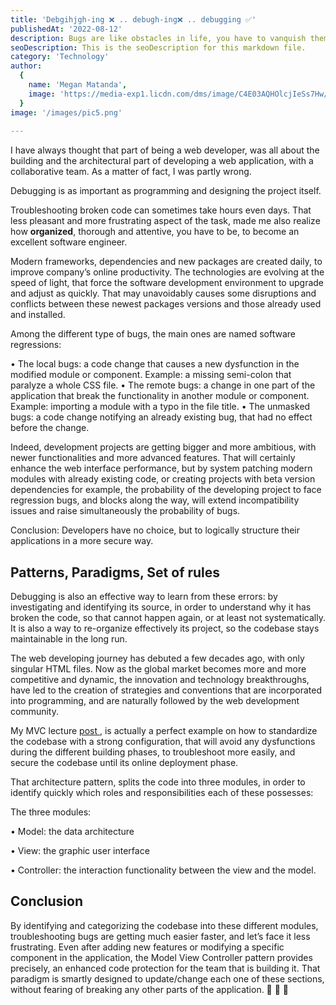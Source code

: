 ```yaml
---
title: 'Debgihjgh-ing ❌ .. debugh-ing❌ .. debugging ✅'
publishedAt: '2022-08-12'
description: Bugs are like obstacles in life, you have to vanquish them
seoDescription: This is the seoDescription for this markdown file.
category: 'Technology'
author:
  {
    name: 'Megan Matanda',
    image: 'https://media-exp1.licdn.com/dms/image/C4E03AQHOlcjIeSs7Hw/profile-displayphoto-shrink_200_200/0/1656079264419?e=1665014400&v=beta&t=iqNsDEnusO-SGUDunM-TC5ZJcMGGMq6Yn_xWwOVYXvE',
  }
image: '/images/pic5.png'
  
--- 
```


I have always thought that part of being a web developer, was all about the building and the architectural part of developing a web application, with a collaborative team.
As a matter of fact, I was partly wrong.

Debugging is as important as programming and designing the project itself.

Troubleshooting broken code can sometimes take hours even days. That less pleasant and more frustrating aspect of the task, made me also realize how **organized**, thorough and attentive,
you have to be, to become an excellent software engineer.

Modern frameworks, dependencies and new packages are created daily, to improve company’s online productivity. The technologies are evolving at the speed of light, 
that force the software development environment to upgrade and adjust as quickly. 
That may unavoidably causes some disruptions and conflicts between these newest packages versions and those already used and installed.

Among the different type of bugs, the main ones are named software regressions:

• The local bugs: a code change that causes a new dysfunction in the modified module or component. Example: a missing semi-colon that paralyze a whole CSS file.
• The remote bugs: a change in one part of the application that break the functionality in another module or component. Example: importing a module with a typo in the file title.
• The unmasked bugs: a code change notifying an already existing bug, that had no effect before the change.

Indeed, development projects are getting bigger and more ambitious, with newer functionalities and more advanced features.
That will certainly enhance the web interface performance, but by system patching modern modules with already existing code, or creating projects with beta version dependencies for example, 
the probability of the developing project to face regression bugs, and blocks along the way, will extend incompatibility issues and raise simultaneously the probability of bugs.

Conclusion: Developers have no choice, but to logically structure their applications in a more secure way.

## Patterns, Paradigms, Set of rules

Debugging is also an effective way to learn from these errors: by investigating and identifying its source, in order to understand why it has broken the code, so that cannot happen again, or at least not systematically. 
It is also a way to re-organize effectively its project, so the codebase stays maintainable in the long run.

The web developing journey has debuted a few decades ago, with only singular HTML files. Now as the global market becomes more and more competitive and dynamic, 
the innovation and technology breakthroughs, have led to the creation of strategies and conventions that are incorporated into programming, and are naturally followed by the web development community.

My MVC lecture <a href="/article/post-7"> post </a> , is actually a perfect example on how to standardize the codebase with a strong configuration, that will avoid any dysfunctions during the different building phases,
to troubleshoot more easily, and secure the codebase until its online deployment phase.
 
That architecture pattern, splits the code into three modules, in order to identify quickly which roles and responsibilities each of these possesses:

The three modules:

• Model: the data architecture

• View: the graphic user interface

• Controller: the interaction functionality between the view and the model.


## Conclusion

By identifying and categorizing the codebase into these different modules, troubleshooting bugs are getting much easier faster, and let’s face it less frustrating.
Even after adding new features or modifying a specific component in the application, the Model View Controller pattern provides precisely, an enhanced code protection 
for the team that is building it. 
That paradigm is smartly designed to update/change each one of these sections, without fearing of breaking any other parts of the application. 🥳 🥳 🥳







